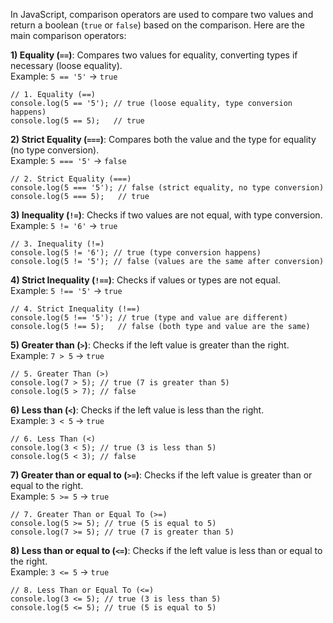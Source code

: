 In JavaScript, comparison operators are used to compare two values and return a boolean (`true` or `false`) based on the comparison. Here are the main comparison operators:

**1) Equality (`==`)**: Compares two values for equality, converting types if necessary (loose equality).  
Example: `5 == '5'` → `true`

    // 1. Equality (==)
    console.log(5 == '5'); // true (loose equality, type conversion happens)
    console.log(5 == 5);   // true

**2) Strict Equality (`===`)**: Compares both the value and the type for equality (no type conversion).  
Example: `5 === '5'` → `false`

    // 2. Strict Equality (===)
    console.log(5 === '5'); // false (strict equality, no type conversion)
    console.log(5 === 5);   // true

**3) Inequality (`!=`)**: Checks if two values are not equal, with type conversion.  
Example: `5 != '6'` → `true`

    // 3. Inequality (!=)
    console.log(5 != '6'); // true (type conversion happens)
    console.log(5 != '5'); // false (values are the same after conversion)

**4) Strict Inequality (`!==`)**: Checks if values or types are not equal.  
Example: `5 !== '5'` → `true`

    // 4. Strict Inequality (!==)
    console.log(5 !== '5'); // true (type and value are different)
    console.log(5 !== 5);   // false (both type and value are the same)

**5) Greater than (`>`)**: Checks if the left value is greater than the right.  
Example: `7 > 5` → `true`

    // 5. Greater Than (>)
    console.log(7 > 5); // true (7 is greater than 5)
    console.log(5 > 7); // false

**6) Less than (`<`)**: Checks if the left value is less than the right.  
Example: `3 < 5` → `true`

    
    // 6. Less Than (<)
    console.log(3 < 5); // true (3 is less than 5)
    console.log(5 < 3); // false

**7) Greater than or equal to (`>=`)**: Checks if the left value is greater than or equal to the right.  
Example: `5 >= 5` → `true`

    // 7. Greater Than or Equal To (>=)
    console.log(5 >= 5); // true (5 is equal to 5)
    console.log(7 >= 5); // true (7 is greater than 5)

**8) Less than or equal to (`<=`)**: Checks if the left value is less than or equal to the right.  
Example: `3 <= 5` → `true`

    // 8. Less Than or Equal To (<=)
    console.log(3 <= 5); // true (3 is less than 5)
    console.log(5 <= 5); // true (5 is equal to 5)